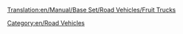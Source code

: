 [[Translation:en/Manual/Base Set/Road Vehicles/Fruit Trucks]]

{{en/RoadVehicle|name     = Balogh Fruit Truck
  |img      = en/Balogh Fruit Truck.png
  |price    = £4,838 ($9,676)  
  |speed    = 30 mph (48 km/h)
  |annual   = £421 ($842)
  |designed = 1935
  |life     = 15
  |capacity = 18 tonnes of fruit
}}
{{en/RoadVehicle|name     = Uhl Fruit Truck
  |img      = en/Uhl Fruit Truck.png
  |price    = £6,068 ($12,136) 
  |speed    = 55 mph (88 km/h)
  |annual   = £787 ($1,574)
  |designed = 1978
  |life     = 15
  |capacity = 20 tonnes of fruit
}}
{{en/RoadVehicle|name     = Kelling Fruit Truck
  |img      = en/Kelling Fruit Truck.png
  |price    = £6,478 ($12,956) 
  |speed    = 70 mph (112 km/h)
  |annual   = £1,125 ($2,250)
  |designed = 2012
  |life     = 15
  |capacity = 23 tonnes of fruit
}}

[[Category:en/Road Vehicles]]